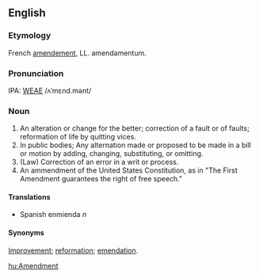 ==English==
===Etymology===
French [[amendement]], LL. amendamentum.

===Pronunciation===
IPA: [[WEAE]] /ʌˈmɛnd.mənt/

===Noun===
# An alteration or change for the better; correction of a fault or of faults; reformation of life by quitting vices.
# In public bodies; Any alternation made or proposed to be made in a bill or motion by adding, changing, substituting, or omitting.
# (Law) Correction of an error in a writ or process.
# An ammendment of the United States Constitution, as in "The First Amendment guarantees the right of free speech."


====Translations====
*Spanish enmienda ''n''

====Synonyms====
[[Improvement]]; [[reformation]]; [[emendation]].

<!-- some material copied from Webster's Revised Unabridged Dictionary (1913) -->

[[hu:Amendment]]